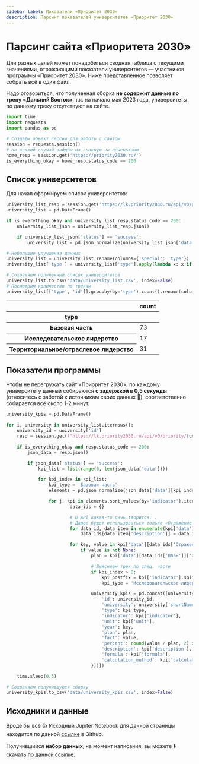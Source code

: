 ```yaml
---
sidebar_label: Показатели «Приоритет 2030»
description: Парсинг показателей университетов «Приоритет 2030»
---
```


# Парсинг сайта «Приоритета 2030»

Для разных целей может понадобиться сводная таблица с текущими значениями, отражающими показатели университетов — участников программы «Приоритет 2030». Ниже представленное позволяет собрать всё в один файл.

Надо оговориться, что полученная сборка **не содержит данные по треку «Дальний Восток»**, т.к. на начало мая 2023 года, университеты по данному треку отсутствуют на сайте.

```python showLineNumbers title="Импорты и начальные настройки"
import time
import requests
import pandas as pd

# Создаём объект сессии для работы с сайтом
session = requests.session()
# На всякий случай зайдём на главную за печеньками
home_resp = session.get('https://priority2030.ru/')
is_everything_okay = home_resp.status_code == 200
```

## Список университетов

Для начал сформируем список университетов:


```python showLineNumbers title="Формируем список университетов"
university_list_resp = session.get('https://lk.priority2030.ru/api/v0/priority/list')
university_list = pd.DataFrame()

if is_everything_okay and university_list_resp.status_code == 200:
    university_list_json = university_list_resp.json()

    if university_list_json['status'] == 'success':
        university_list = pd.json_normalize(university_list_json['data']['participants'])

# Небольшие улучшения данных
university_list = university_list.rename(columns={'special': 'type'})
university_list['type'] = university_list['type'].apply(lambda x: x if x != '' else 'Базовая часть')

# Сохраняем полученный список университетов
university_list.to_csv('data/university_list.csv', index=False)
# Посмотрим количество по трекам
university_list[['type', 'id']].groupby(by='type').count().rename(columns={'id': 'count'})
```


<table class="dataframe">
  <thead>
    <tr>
      <th></th>
      <th>count</th>
    </tr>
    <tr>
      <th>type</th>
      <th></th>
    </tr>
  </thead>
  <tbody>
    <tr>
      <th>Базовая часть</th>
      <td>73</td>
    </tr>
    <tr>
      <th>Исследовательское лидерство</th>
      <td>17</td>
    </tr>
    <tr>
      <th>Территориальное/отраслевое лидерство</th>
      <td>31</td>
    </tr>
  </tbody>
</table>


## Показатели программы

Чтобы не перегружать сайт «Приоритет 2030», по каждому университету данный собираются **с задержкой в 0,5 секунды** (относитесь с заботой к источникам своих данных 🤗), соответственно собирается всё около 1-2 минут.


```python showLineNumbers title="Собираем показатели программы по университетам"
university_kpis = pd.DataFrame()

for i, university in university_list.iterrows():
    university_id = university['id']
    resp = session.get(f"https://lk.priority2030.ru/api/v0/priority/{university_id}/indicator")

    if is_everything_okay and resp.status_code == 200:
        json_data = resp.json()

        if json_data['status'] == 'success':
            kpi_list = list(range(0, len(json_data['data'])))

            for kpi_index in kpi_list:
                kpi_type = 'Базовая часть'
                elements = pd.json_normalize(json_data['data'][kpi_index]['elements'])

                for j, kpi in elements.sort_values(by='indicator').iterrows():
                        data_ids = {}

                        # В API какая-то дичь творится...
                        # Далее будет использоваться только «Отражение факта» и «План», но есть ещё и «Факт» 🤷‍♂️
                        for data_id, data_item in enumerate(kpi['data']):
                            data_ids[data_item['description']] = data_id

                        for key, value in kpi['data'][data_ids['Отражение факта']]['data'].items():
                            if value is not None:
                                plan = kpi['data'][data_ids['План']]['data'][key]

                                # Выясняем трек по спец. части
                                if kpi_index > 0:
                                    kpi_postfix = kpi['indicator'].split('_')[1]
                                    kpi_type = 'Исследовательское лидерство' if kpi_postfix == 'с1' else 'Территориальное/отраслевое лидерство'

                                university_kpis = pd.concat([university_kpis, pd.DataFrame([{
                                    'id': university_id,
                                    'university': university['shortName'],
                                    'type': kpi_type,
                                    'indicator': kpi['indicator'],
                                    'unit': kpi['unit'],
                                    'year': key,
                                    'plan': plan,
                                    'fact': value,
                                    'percent': round(value / plan, 2) if plan else 0,
                                    'description': kpi['description'],
                                    'formula': kpi['formula'],
                                    'calculation_method': kpi['calculationMethod']
                                }])])

    time.sleep(0.5)

# Сохраняем получившуюся сборку
university_kpis.to_csv('data/university_kpis.csv', index=False)
```

## Исходники и данные

Вроде бы всё 👍 Исходный Jupiter Notebook для данной страницы находится по данной [ссылке](https://github.com/psalru/analytics/blob/master/PSAL-19_parse_kpi_from_site_p2030/parse_university_kpis.ipynb) в Github.

Получившийся **набор данных**, на момент написания, вы можете ⬇️ скачать по [данной ссылке](https://storage.yandexcloud.net/psal.public/datasets/2023-05-03_universities_kpis_from_p2030_site.xlsx).
